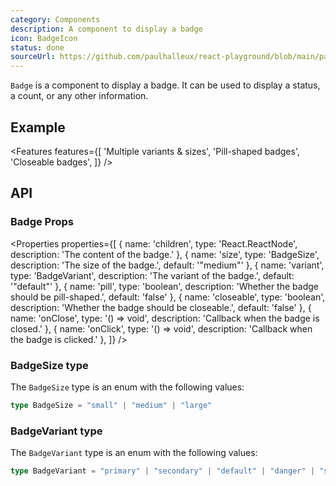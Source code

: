 ```yaml
---
category: Components
description: A component to display a badge
icon: BadgeIcon
status: done
sourceUrl: https://github.com/paulhalleux/react-playground/blob/main/packages/playground/src/components/Badge/Badge.tsx
---
```


`Badge` is a component to display a badge. It can be used to display a status, a count, or any other information.

## Example

<Example name="Badge" highlight="22-24,27-29,32-34" />

<Features features={[
  'Multiple variants & sizes',
  'Pill-shaped badges',
  'Closeable badges',
]} />

## API

### Badge Props

<Properties properties={[
  { name: 'children', type: 'React.ReactNode', description: 'The content of the badge.' },
  { name: 'size', type: 'BadgeSize', description: 'The size of the badge.', default: '"medium"' },
  { name: 'variant', type: 'BadgeVariant', description: 'The variant of the badge.', default: '"default"' },
  { name: 'pill', type: 'boolean', description: 'Whether the badge should be pill-shaped.', default: 'false' },
  { name: 'closeable', type: 'boolean', description: 'Whether the badge should be closeable.', default: 'false' },
  { name: 'onClose', type: '() => void', description: 'Callback when the badge is closed.' },
  { name: 'onClick', type: '() => void', description: 'Callback when the badge is clicked.' },
]} />

### BadgeSize type

The `BadgeSize` type is an enum with the following values:

```ts
type BadgeSize = "small" | "medium" | "large"
```

### BadgeVariant type

The `BadgeVariant` type is an enum with the following values:

```ts
type BadgeVariant = "primary" | "secondary" | "default" | "danger" | "success" | "info" | "ghost"
```
